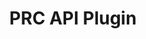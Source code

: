 ---
title: "PRC API Plugin"
description: "Remotely interact with and manage your in-game server"
---